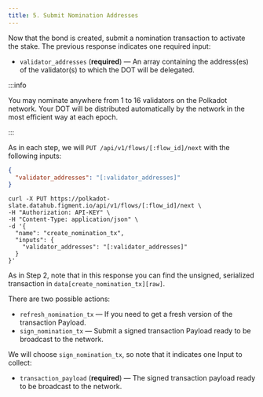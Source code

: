 ```yaml
---
title: 5. Submit Nomination Addresses
---
```


Now that the bond is created, submit a nomination transaction to activate the stake. The previous response indicates one required input:

- `validator_addresses` (**required**) — An array containing the address(es) of the validator(s) to which the DOT will be delegated.

:::info

You may nominate anywhere from 1 to 16 validators on the Polkadot network. Your DOT will be distributed automatically by the network in the most efficient way at each epoch.

:::

As in each step, we will `PUT /api/v1/flows/[:flow_id]/next` with the following inputs:

```json
{
  "validator_addresses": "[:validator_addresses]"
}
```

```
curl -X PUT https://polkadot-slate.datahub.figment.io/api/v1/flows/[:flow_id]/next \
-H "Authorization: API-KEY" \
-H "Content-Type: application/json" \
-d '{
  "name": "create_nomination_tx",
  "inputs": {
    "validator_addresses": "[:validator_addresses]"
  }
}'
```

As in Step 2, note that in this response you can find the unsigned, serialized transaction in `data[create_nomination_tx][raw]`.

There are two possible actions:

- `refresh_nomination_tx` — If you need to get a fresh version of the transaction Payload.
- `sign_nomination_tx` — Submit a signed transaction Payload ready to be broadcast to the network.

We will choose `sign_nomination_tx`, so note that it indicates one Input to collect:

- `transaction_payload` (**required**) — The signed transaction payload ready to be broadcast to the network.
